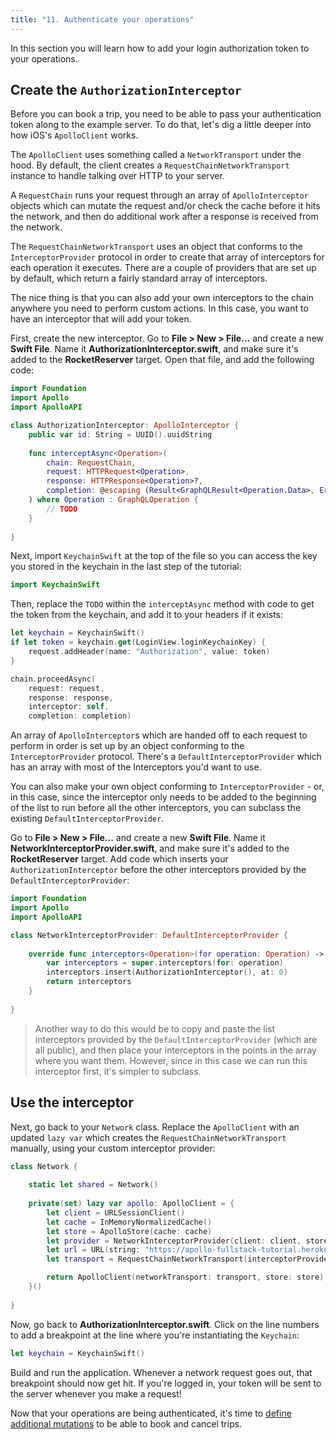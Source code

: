 ```yaml
---
title: "11. Authenticate your operations"
---
```


In this section you will learn how to add your login authorization token to your operations.

## Create the `AuthorizationInterceptor`

Before you can book a trip, you need to be able to pass your authentication token along to the example server. To do that, let's dig a little deeper into how iOS's `ApolloClient` works.

The `ApolloClient` uses something called a `NetworkTransport` under the hood. By default, the client creates a `RequestChainNetworkTransport` instance to handle talking over HTTP to your server.

A `RequestChain` runs your request through an array of `ApolloInterceptor` objects which can mutate the request and/or check the cache before it hits the network, and then do additional work after a response is received from the network.

The `RequestChainNetworkTransport` uses an object that conforms to the `InterceptorProvider` protocol in order to create that array of interceptors for each operation it executes. There are a couple of providers that are set up by default, which return a fairly standard array of interceptors.

The nice thing is that you can also add your own interceptors to the chain anywhere you need to perform custom actions. In this case, you want to have an interceptor that will add your token.

First, create the new interceptor. Go to **File > New > File...** and create a new **Swift File**. Name it **AuthorizationInterceptor.swift**, and make sure it's added to the **RocketReserver** target. Open that file, and add the following code:

```swift title="AuthorizationInterceptor.swift"
import Foundation
import Apollo
import ApolloAPI

class AuthorizationInterceptor: ApolloInterceptor {
    public var id: String = UUID().uuidString
    
    func interceptAsync<Operation>(
        chain: RequestChain,
        request: HTTPRequest<Operation>,
        response: HTTPResponse<Operation>?,
        completion: @escaping (Result<GraphQLResult<Operation.Data>, Error>) -> Void
    ) where Operation : GraphQLOperation {
        // TODO
    }
    
}
```

Next, import `KeychainSwift` at the top of the file so you can access the key you stored in the keychain in the last step of the tutorial:

```swift title="AuthorizationInterceptor.swift"
import KeychainSwift
```

Then, replace the `TODO` within the `interceptAsync` method with code to get the token from the keychain, and add it to your headers if it exists:

```swift title="AuthorizationInterceptor.swift"
let keychain = KeychainSwift()
if let token = keychain.get(LoginView.loginKeychainKey) {
    request.addHeader(name: "Authorization", value: token)
}

chain.proceedAsync(
    request: request,
    response: response,
    interceptor: self,
    completion: completion)
```

An array of `ApolloInterceptor`s which are handed off to each request to perform in order is set up by an object conforming to the `InterceptorProvider` protocol. There's a `DefaultInterceptorProvider` which has an array with most of the Interceptors you'd want to use.

You can also make your own object conforming to `InterceptorProvider` - or, in this case, since the interceptor only needs to be added to the beginning of the list to run before all the other interceptors, you can subclass the existing `DefaultInterceptorProvider`.

Go to **File > New > File...** and create a new **Swift File**. Name it **NetworkInterceptorProvider.swift**, and make sure it's added to the **RocketReserver** target. Add code which inserts your `AuthorizationInterceptor` before the other interceptors provided by the `DefaultInterceptorProvider`:

```swift title="NetworkInterceptorProvider.swift"
import Foundation
import Apollo
import ApolloAPI

class NetworkInterceptorProvider: DefaultInterceptorProvider {
    
    override func interceptors<Operation>(for operation: Operation) -> [ApolloInterceptor] where Operation : GraphQLOperation {
        var interceptors = super.interceptors(for: operation)
        interceptors.insert(AuthorizationInterceptor(), at: 0)
        return interceptors
    }
    
}
```

> Another way to do this would be to copy and paste the list interceptors provided by the `DefaultInterceptorProvider` (which are all public), and then place your interceptors in the points in the array where you want them. However, since in this case we can run this interceptor first, it's simpler to subclass.

## Use the interceptor

Next, go back to your `Network` class. Replace the `ApolloClient` with an updated `lazy var` which creates the `RequestChainNetworkTransport` manually, using your custom interceptor provider:

```swift title="Network.swift"
class Network {
    
    static let shared = Network()
    
    private(set) lazy var apollo: ApolloClient = {
        let client = URLSessionClient()
        let cache = InMemoryNormalizedCache()
        let store = ApolloStore(cache: cache)
        let provider = NetworkInterceptorProvider(client: client, store: store)
        let url = URL(string: "https://apollo-fullstack-tutorial.herokuapp.com/graphql")!
        let transport = RequestChainNetworkTransport(interceptorProvider: provider, endpointURL: url)

        return ApolloClient(networkTransport: transport, store: store)
    }()
    
}
```

Now, go back to **AuthorizationInterceptor.swift**.
Click on the line numbers to add a breakpoint at the line where you're instantiating the `Keychain`:

```swift title="AuthorizationInterceptor.swift"
let keychain = KeychainSwift()
```

Build and run the application. Whenever a network request goes out, that breakpoint should now get hit. If you're logged in, your token will be sent to the server whenever you make a request!

Now that your operations are being authenticated, it's time to [define additional mutations](tutorial-define-additional-mutations) to be able to book and cancel trips.
